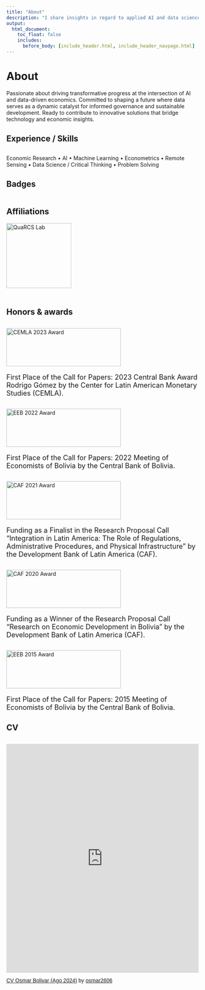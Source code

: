 ```yaml
---
title: "About"
description: "I share insights in regard to applied AI and data science for data-driven economics."
output:
  html_document:
    toc_float: false
    includes:
      before_body: [include_header.html, include_header_navpage.html]
---
```


<!-- Google tag (gtag.js) -->
<script async src="https://www.googletagmanager.com/gtag/js?id=G-F5HJ5VRY62"></script>
<script>
  window.dataLayer = window.dataLayer || [];
  function gtag(){dataLayer.push(arguments);}
  gtag('js', new Date());

  gtag('config', 'G-F5HJ5VRY62');
</script>

# About

Passionate about driving transformative progress at the intersection of AI and data-driven economics. Committed to shaping a future where data serves as a dynamic catalyst for informed governance and sustainable development. Ready to contribute to innovative solutions that bridge technology and economic insights.

<div style="margin-bottom: 30px;"></div>  
## Experience / Skills
<div style="margin-bottom: 30px;"></div>  

Economic Research • AI • Machine Learning • Econometrics • Remote Sensing • Data Science / Critical Thinking • Problem Solving

<div style="margin-bottom: 30px;"></div>  
## Badges
<div style="margin-bottom: 30px; display: flex; justify-content: space-between;">

  <div data-iframe-width="150" data-iframe-height="270" data-share-badge-id="1ecb82e6-a19e-4e0f-af9d-9938734efe69" data-share-badge-host="https://www.credly.com"></div>
  <script type="text/javascript" async src="//cdn.credly.com/assets/utilities/embed.js"></script>

</div>

## Affiliations

<div data-share-badge-host="https://quarcs-lab.org/">
  <a href="https://quarcs-lab.org/about/">
    <img src="images/QuaRCSnetwork.png" alt="QuaRCS Lab" width="170" height="170">
  </a>
</div>


<div style="margin-bottom: 50px;"></div>  
## Honors & awards
<div style="margin-bottom: 30px;"></div>  


<!-- Rodrigo Gomez 2023 -->
<img src="images/CEMLA2023.jpg" alt="CEMLA 2023 Award" width="300" height="100" style="margin-right: 20px;">
<p style="font-size: 18px;">First Place of the Call for Papers: 2023 Central Bank Award Rodrigo Gómez by the Center for Latin American Monetary Studies (CEMLA).</p>

<div style="margin-bottom: 30px;"></div>  
<!-- EE 2022 -->
<img src="images/15EEB.jpg" alt="EEB 2022 Award" width="300" height="100" style="margin-right: 20px;">
<p style="font-size: 18px;">First Place of the Call for Papers: 2022 Meeting of Economists of Bolivia by the Central Bank of Bolivia.</p>

<div style="margin-bottom: 30px;"></div>  
<!-- EE 2022 -->
<img src="images/caf_roads.jpg" alt="CAF 2021 Award" width="300" height="100" style="margin-right: 20px;">
<p style="font-size: 18px;">Funding as a Finalist in the Research Proposal Call "Integration in Latin America: The Role of Regulations, Administrative Procedures, and Physical Infrastructure" by the Development Bank of Latin America (CAF).</p>

<div style="margin-bottom: 30px;"></div>  
<!-- CAF 2020 -->
<img src="images/caf2019.png" alt="CAF 2020 Award" width="300" height="100" style="margin-right: 20px;">
<p style="font-size: 18px;">Funding as a Winner of the Research Proposal Call "Research on Economic Development in Bolivia" by the Development Bank of Latin America (CAF).</p>

<div style="margin-bottom: 30px;"></div>  
<!-- EE 2022 -->
<img src="images/ee2015.png" alt="EEB 2015 Award" width="300" height="100" style="margin-right: 20px;">
<p style="font-size: 18px;">First Place of the Call for Papers: 2015 Meeting of Economists of Bolivia by the Central Bank of Bolivia.</p>


<div style="margin-bottom: 30px;"></div>  
## CV
<div style="margin-bottom: 30px;"></div>  


<iframe class="scribd_iframe_embed" title="CV Osmar Bolivar (Ago 2024)" src="https://www.scribd.com/embeds/703234342/content?start_page=1&view_mode=scroll&access_key=key-9U5w7WLAj7pgPwmUjCmO" tabindex="0" data-auto-height="true" data-aspect-ratio="0.7729220222793488" scrolling="no" width="100%" height="600" frameborder="0"></iframe><p  style="   margin: 12px auto 6px auto;   font-family: Helvetica,Arial,Sans-serif;   font-style: normal;   font-variant: normal;   font-weight: normal;   font-size: 14px;   line-height: normal;   font-size-adjust: none;   font-stretch: normal;   -x-system-font: none;   display: block;"   ><a title="View CV Osmar Bolivar (Ago 2024) on Scribd" href="https://www.scribd.com/document/693880049/cv-osmar-bolivar-dic2023#from_embed"  style="text-decoration: underline;">CV Osmar Bolivar (Ago 2024)</a> by <a title="View osmar2606's profile on Scribd" href="https://www.scribd.com/user/252448082/osmar2606#from_embed"  style="text-decoration: underline;">osmar2606</a></p>





